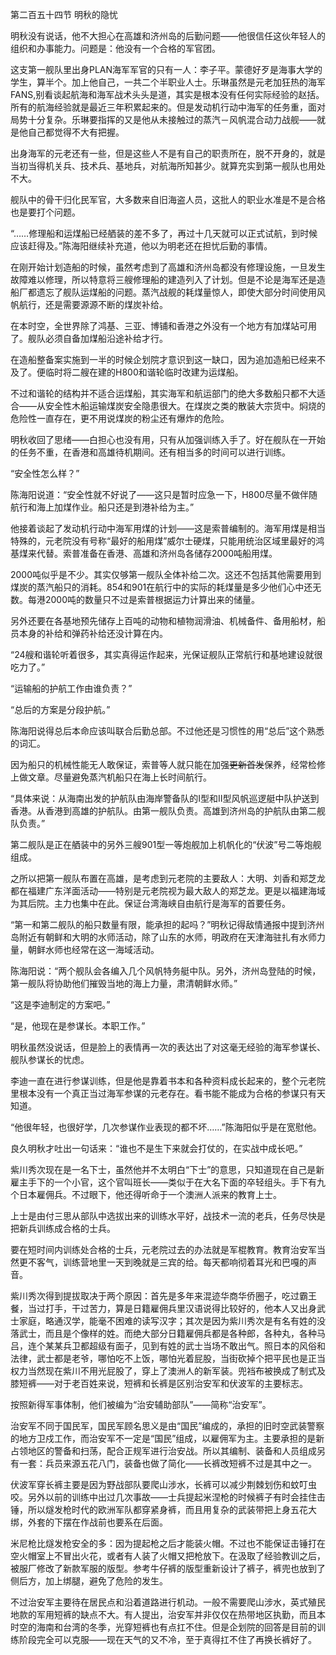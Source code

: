 

第二百五十四节 明秋的隐忧

明秋没有说话，他不大担心在高雄和济州岛的后勤问题――他很信任这伙年轻人的组织和办事能力。问题是：他没有一个合格的军官团。

这支第一舰队里出身PLAN海军军官的只有一人：李子平。蒙德好歹是海事大学的学生，算半个。加上他自己，一共二个半职业人士。乐琳虽然是元老加狂热的海军FANS,别看谈起航海和海军战术头头是道，其实是根本没有任何实际经验的赵括。所有的航海经验就是最近三年积累起来的。但是发动机行动中海军的任务重，面对局势十分复杂。乐琳要指挥的又是他从未接触过的蒸汽－风帆混合动力战舰――就是他自己都觉得不大有把握。

出身海军的元老还有一些，但是这些人不是有自己的职责所在，脱不开身的，就是当初当得机关兵、技术兵、基地兵，对航海所知甚少。就算充实到第一舰队也用处不大。

舰队中的骨干归化民军官，大多数来自旧海盗人员，这批人的职业水准是不是合格也是要打个问题。

“……修理船和运煤船已经舾装的差不多了，再过十几天就可以正式试航，到时候应该赶得及。”陈海阳继续补充道，他以为明老还在担忧后勤的事情。

在刚开始计划造船的时候，虽然考虑到了高雄和济州岛都没有修理设施，一旦发生故障难以修理，所以特意将三艘修理船的建造列入了计划。但是不论是海军还是造船厂都遗忘了舰队运煤船的问题。蒸汽战舰的耗煤量惊人，即使大部分时间使用风帆航行，还是需要源源不断的煤炭补给。

在本时空，全世界除了鸿基、三亚、博铺和香港之外没有一个地方有加煤站可用了。舰队必须自备加煤船沿途补给才行。

在造船整备案实施到一半的时候企划院才意识到这一缺口，因为追加造船已经来不及了。便临时将二艘在建的H800和谐轮临时改建为运煤船。

不过和谐轮的结构并不适合运煤船，其实海军和航运部门的绝大多数船只都不大适合――从安全性木船运输煤炭安全隐患很大。在煤炭之类的散装大宗货中。焖烧的危险性一直存在，更不用说煤炭的粉尘还有爆炸的危险。

明秋收回了思绪――白担心也没有用，只有从加强训练入手了。好在舰队在一开始的任务不重，在香港和高雄待机期间。还有相当多的时间可以进行训练。

“安全性怎么样？”

陈海阳说道：“安全性就不好说了――这只是暂时应急一下，H800尽量不做伴随航行和海上加煤作业。船只还是到港补给为主。”

他接着谈起了发动机行动中海军用煤的计划――这是索普编制的。海军用煤是相当特殊的，元老院没有号称“最好的船用煤”威尔士硬煤，只能用统治区域里最好的鸿基煤来代替。索普准备在香港、高雄和济州岛各储存2000吨船用煤。

2000吨似乎是不少。其实仅够第一舰队全体补给二次。这还不包括其他需要用到煤炭的蒸汽船只的消耗。854和901在航行中的实际的耗煤量是多少他们心中还无数。每港2000吨的数量只不过是索普根据运力计算出来的储量。

另外还要在各基地预先储存上百吨的动物和植物润滑油、机械备件、备用船材，船员本身的补给和弹药补给还没计算在内。

“24艘和谐轮听着很多，其实真得运作起来，光保证舰队正常航行和基地建设就很吃力了。”

“运输船的护航工作由谁负责？”

“总后的方案是分段护航。”

陈海阳说得总后本命应该叫联合后勤总部。不过他还是习惯性的用“总后”这个熟悉的词汇。

因为船只的机械性能无人敢保证，索普等人就只能在加强~~更新首发~~保养，经常检修上做文章。尽量避免蒸汽机船只在海上长时间航行。

“具体来说：从海南出发的护航队由海岸警备队的I型和II型风帆巡逻艇中队护送到香港。从香港到高雄的护航队。由第一舰队负责。高雄到济州岛的护航队由第二舰队负责。”

第二舰队是正在舾装中的另外三艘901型一等炮舰加上机帆化的“伏波”号二等炮舰组成。

之所以把第一舰队布置在高雄，是考虑到元老院的主要敌人：大明、刘香和郑芝龙都在福建广东洋面活动――特别是元老院视为最大敌人的郑芝龙。更是以福建海域为其后院。主力也集中在此。保证台湾海峡自由航行是海军的首要任务。

“第一和第二舰队的船只数量有限，能承担的起吗？”明秋记得敌情通报中提到济州岛附近有朝鲜和大明的水师活动，除了山东的水师，明政府在天津海驻扎有水师力量，朝鲜水师也经常在这一海域活动。

陈海阳说：“两个舰队会各编入几个风帆特务艇中队。另外，济州岛登陆的时候，第一舰队将协助他们摧毁当地的海上力量，肃清朝鲜水师。”

“这是李迪制定的方案吧。”

“是，他现在是参谋长。本职工作。”

明秋虽然没说话，但是脸上的表情再一次的表达出了对这毫无经验的海军参谋长、舰队参谋长的忧虑。

李迪一直在进行参谋训练，但是他是靠着书本和各种资料成长起来的，整个元老院里根本没有一个真正当过海军参谋的元老存在。看书能不能成为合格的参谋只有天知道。

“他很年轻，也很好学，几次参谋作业表现的都不坏……”陈海阳似乎是在宽慰他。

良久明秋才吐出一句话来：“谁也不是生下来就会打仗的，在实战中成长吧。”

紫川秀次现在是一名下士，虽然他并不太明白“下士”的意思，只知道现在自己是新雇主手下的一个小官，这个官叫班长――类似于在大名下面的卒轻组头。手下有九个日本雇佣兵。不过眼下，他还得听命于一个澳洲人派来的教育上士。

上士是由付三思从部队中选拔出来的训练水平好，战技术一流的老兵，任务尽快是把新兵训练成合格的士兵。

要在短时间内训练处合格的士兵，元老院过去的办法就是军棍教育。教育治安军当然更不客气，训练营地里一天到晚就是三宾的给。每天都响彻着耳光和巴嘎的声音。

紫川秀次得到提拔取决于两个原因：首先是多年来混迹华商华侨圈子，吃过霸王餐，当过打手，干过苦力，算是日籍雇佣兵里汉语说得比较好的，他本人又出身武士家庭，略通汉学，能毫不困难的读写汉字；其次是因为紫川秀次是有名有姓的没落武士，而且是个像样的姓。而绝大部分日籍雇佣兵都是各种郎，各种丸，各种马吕，连个某某兵卫都超级有面子，见到有姓的武士当场不敢出气。照日本的风俗和法律，武士都是老爷，哪怕吃不上饭，哪怕光着屁股，当街砍掉个把平民也是正当权力当然现在紫川不用光屁股了，穿上了澳洲人的新军装。兜裆布被换成了制式及膝短裤――对于老百姓来说，短裤和长裤是区别治安军和伏波军的主要标志。

按照新得军事体制，他们被编为“治安辅助部队”――简称“治安军”。

治安军不同于国民军，国民军顾名思义是由“国民”编成的，承担的旧时空武装警察的地方卫戍工作，而治安军不一定是“国民”组成，以雇佣军为主。主要承担的是新占领地区的警备和扫荡，配合正规军进行治安战。所以其编制、装备和人员组成另有一套：兵员来源五花八门，装备也做了简化――长裤改短裤不过是其中之一。

伏波军穿长裤主要是因为野战部队要爬山涉水，长裤可以减少荆棘划伤和蚊叮虫咬。另外以前的训练中出过几次事故――士兵提起米涅枪的时候裤子有时会挂住击锤，所以燧发枪时代的欧洲军队都穿紧身裤，而且用复杂的武装带把上身五花大绑，外套的下摆在作战前也要系在后面。

米尼枪比燧发枪安全的多：因为提起枪之后才能装火帽。不过也不能保证击锤打在空火帽室上不冒出火花，或者有人装了火帽又把枪放下。在汲取了经验教训之后，被服厂修改了新款军服的版型。参考牛仔裤的版型重新设计了裤子，裤兜也放到了侧后方，加上绑腿，避免了危险的发生。

不过治安军主要待在居民点和沿着道路进行机动。一般不需要爬山涉水，英式殖民地款的军用短裤的缺点不大。有人提出，治安军并非仅仅在热带地区执勤，而且本时空的海南和台湾的冬季，光穿短裤也有点扛不住。但是企划院的回答是目前的训练阶段完全可以克服――现在天气的又不冷，至于真得扛不住了再换长裤好了。

